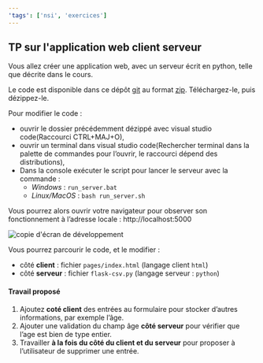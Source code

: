 ```yaml
---
'tags': ['nsi', 'exercices']
---
```


## TP sur l'application web client serveur

Vous allez créer une application web, avec un serveur écrit en python, telle que décrite dans le
cours.

Le code est disponible dans ce dépôt [git](https://github.com/heoinfo/flask-csv) au format
[zip](https://github.com/heoinfo/flask-csv/archive/master.zip). Téléchargez-le, puis dézippez-le.

Pour modifier le code :

- ouvrir le dossier précédemment dézippé avec visual studio code(Raccourci CTRL+MAJ+O),
- ouvrir un terminal dans visual studio code(Rechercher terminal dans la palette de commandes pour
  l’ouvrir, le raccourci dépend des distributions),
- Dans la console exécuter le script pour lancer le serveur avec la commande :
    - *Windows* : `run_server.bat`
    - *Linux/MacOS* : `bash run_server.sh`

Vous pourrez alors ouvrir votre navigateur pour observer son fonctionnement à l’adresse locale :
http://localhost:5000

![copie d'écran de développement](./images/screenshot-vscode-firefox-flask-app.png)

Vous pourrez parcourir le code, et le modifier :
- côté **client** : fichier `pages/index.html` (langage client `html`)
- côté **serveur** : fichier `flask-csv.py` (langage serveur : `python`)

#### Travail proposé

1. Ajoutez **coté client** des entrées au formulaire pour stocker d’autres informations, par
   exemple l’âge.
2. Ajouter une validation du champ âge **côté serveur** pour vérifier que l’age est bien de type
   entier.
3. Travailler **à la fois du côté du client et du serveur** pour proposer à l’utilisateur de
   supprimer une entrée.



